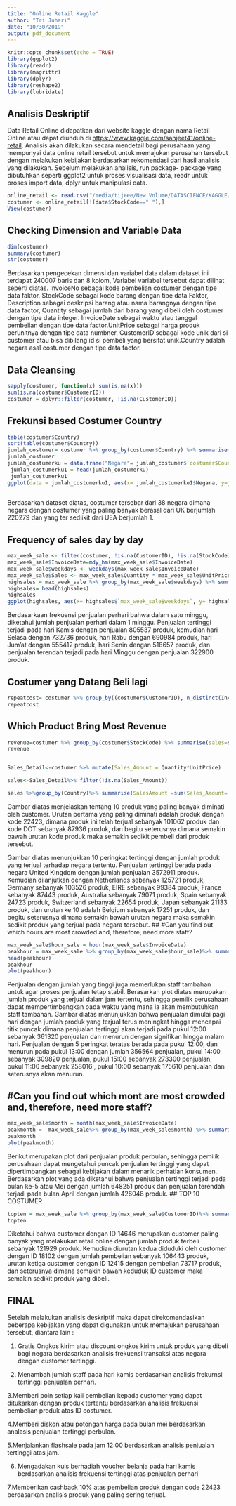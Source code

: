 ```yaml
---
title: "Online Retail Kaggle"
author: "Tri Juhari"
date: "10/30/2019"
output: pdf_document
---
```


```r
knitr::opts_chunk$set(echo = TRUE)
library(ggplot2)
library(readr)
library(magrittr)
library(dplyr)
library(reshape2)
library(lubridate)
```

## Analisis Deskriptif
Data Retail Online didapatkan  dari website kaggle  dengan nama Retail Online atau dapat diunduh di <https://www.kaggle.com/sanjeet41/online-retail>.
Analisis akan dilakukan secara mendetail bagi perusahaan yang mempunyai data online retail tersebut untuk memajukan perusahan tersebut dengan melakukan kebijakan berdasarkan rekomendasi dari hasil analisis yang dilakukan.
Sebelum melakukan analisis, run package- package yang dibutuhkan seperti ggplot2 untuk proses visualisasi data, readr untuk proses import data, dplyr untuk manipulasi data. 
```r

online_retail <- read.csv("/media/tijeee/New Volume/DATASCIENCE/KAGGLE/online_retail.csv")
costumer <- online_retail[!(data$StockCode==" "),]
View(costumer)
```
## Checking Dimension and Variable Data
```r
dim(costumer)
summary(costumer)
str(costumer)
```
 Berdasarkan pengecekan dimensi dan variabel data  dalam dataset ini  terdapat 240007  baris dan 8 kolom, Variabel variabel tersebut dapat dilihat seperti diatas. InvoiceNo sebagai kode pembelian costumer dengan tipe data  faktor.
 StockCode  sebagai kode barang  dengan tipe data Faktor, Description  sebagai deskripsi barang atau nama barangnya dengan tipe data factor, Quantity sebagai jumlah dari barang yang dibeli oleh costumer dengan tipe data integer. InvoiceDate sebagai waktu atau tanggal pembelian  dengan tipe data factor.UnitPrice sebagai  harga produk perunitnya dengan tipe data numbner. CustomerID sebagai kode unik dari si customer atau bisa dibilang id si pembeli yang bersifat unik.Country adalah negara asal costumer  dengan tipe data factor.
 
## Data Cleansing 
```r
sapply(costumer, function(x) sum(is.na(x)))
sum(is.na(costumer$CustomerID))
costumer = dplyr::filter(costumer, !is.na(CustomerID))
```


## Frekunsi based Costumer Country
 
```r
table(costumer$Country)
sort(table(costumer$Country))
jumlah_costumer= costumer %>% group_by(costumer$Country) %>% summarise(n=n()) %>% ungroup() %>% arrange(desc(jumlah_costumer$n))
jumlah_costumer  
jumlah_costumerku = data.frame("Negara"= jumlah_costumer$`costumer$Country`, "Jumlah"= jumlah_costumer$n)
 jumlah_costumerku1 = head(jumlah_costumerku)
 jumlah_costumerku1
ggplot(data = jumlah_costumerku1, aes(x= jumlah_costumerku1$Negara, y=jumlah_costumerku1$Jumlah, fill=jumlah_costumerku1$Negara))+ geom_bar(stat="identity") + labs( x="Negara", y= "Jumlah", title = " Frekuensi Berdasarkan Negara" )
 
```
 Berdasarkan dataset diatas, costumer tersebar dari 38 negara dimana negara dengan  costumer yang paling banyak berasal dari UK  berjumlah 220279 dan yang  ter sediikit dari UEA berjumlah 1.
 
## Frequency of sales day by day

```r
max_week_sale <- filter(costumer, !is.na(CustomerID), !is.na(StockCode))
max_week_sale$InvoiceDate=mdy_hm(max_week_sale$InvoiceDate)
max_week_sale$weekdays <- weekdays(max_week_sale$InvoiceDate)
max_week_sale$Sales <- max_week_sale$Quantity * max_week_sale$UnitPrice
highsales = max_week_sale %>% group_by(max_week_sale$weekdays) %>% summarize(Salesamount = sum(Sales)) %>% arrange(desc(Salesamount))
highsales= head(highsales)
highsales
ggplot(highsales, aes(x= highsales$`max_week_sale$weekdays`, y= highsales$Salesamount, group=1))+ geom_line() + geom_point()+ labs(x = "Hari Penjualan", y="Jumlah Penjualan", title = "Frequency of Sales Day by Day" )
```

Berdasarkaan  frekuensi penjualan perhari bahwa  dalam satu minggu, diketahui jumlah penjualan perhari dalam 1 minggu. Penjualan tertinggi terjadi pada hari Kamis dengan penjualan 805537 produk, kemudian hari Selasa dengan 732736 produk, hari Rabu dengan 690984 produk, hari Jum’at dengan 555412 produk, hari Senin dengan 518657 produk, dan penjualan terendah terjadi pada hari Minggu dengan penjualan 322900 produk.

## Costumer yang Datang Beli lagi

```r
repeatcost= costumer %>% group_by((costumer$CustomerID), n_distinct(InvoiceDate))%>%summarise(Count=n())%>% ungroup()%>%arrange()
repeatcost
```
## Which Product Bring Most Revenue
```r
revenue=costumer %>% group_by(costumer$StockCode) %>% summarise(sales=sum(Quantity*UnitPrice)) %>% ungroup()%>% arrange(desc(sales))
revenue


Sales_Detail<-costumer %>% mutate(Sales_Amount = Quantity*UnitPrice)

sales<-Sales_Detail%>% filter(!is.na(Sales_Amount))

sales %>%group_by(Country)%>% summarise(SalesAmount =sum(Sales_Amount= Quantity*UnitPrice)) %>%arrange(desc(SalesAmount))

```
Gambar diatas menjelaskan tentang 10 produk yang paling banyak diminati oleh customer. Urutan pertama yang paling diminati adalah produk dengan kode 22423, dimana produk ini telah terjual sebanyak 101062 produk dan kode DOT sebanyak 87936 produk, dan begitu seterusnya dimana semakin bawah urutan kode produk maka semakin sedikit pembeli dari produk tersebut.
 
 Gambar diatas menunjukkan 10 peringkat tertinggi dengan jumlah produk yang terjual terhadap negara tertentu. Penjualan tertinggi berada pada negara United Kingdom dengan jumlah penjualan 3572911 produk. Kemudian dilanjutkan dengan Netherlands sebanyak 125721 produk, Germany sebanyak 103526 produk, EIRE sebanyak 99384 produk, France sebanyak 87443 produk, Australia sebanyak 79071 produk, Spain sebanyak 24723 produk, Switzerland sebanyak 22654 produk, Japan sebanyak 21133 produk, dan urutan ke 10 adalah Belgium sebanyak 17251 produk, dan begitu seterusnya dimana semakin bawah urutan negara maka semakin sedikit produk yang terjual pada negara tersebut.
## #Can you find out which hours are most crowded and, therefore, need more staff?

```r
max_week_sale$hour_sale = hour(max_week_sale$InvoiceDate)
peakhour = max_week_sale %>% group_by(max_week_sale$hour_sale)%>% summarise(hoursale = sum(hour_sale))%>%arrange(desc(hoursale))
head(peakhour)
peakhour
plot(peakhour)
```
Penjualan dengan jumlah yang tinggi juga memerlukan staff tambahan untuk agar proses penjualan tetap stabil. Berasarkan plot diatas merupakan jumlah produk yang terjual dalam jam tertentu, sehingga pemilik perusahaan dapat mempertimbangkan pada waktu yang mana ia akan membutuhkan staff tambahan. Gambar diatas menunjukkan bahwa penjualan dimulai pagi hari dengan jumlah produk yang terjual terus meningkat hingga mencapai titik puncak dimana penjualan tertinggi akan terjadi pada pukul 12:00 sebanyak 361320 penjualan dan menurun dengan signifikan hingga malam hari. Penjualan dengan 5 peringkat teratas berada pada pukul 12:00, dan menurun pada pukul 13:00 dengan jumlah 356564 penjualan, pukul 14:00 sebanyak 309820 penjualan, pukul 15:00 sebanyak 273300 penjualan, pukul 11:00 sebanyak 258016 , pukul 10:00 sebanyak 175610 penjualan dan seterusnya akan menurun.

## #Can you find out which mont are most crowded and, therefore, need more staff?

```r
max_week_sale$month = month(max_week_sale$InvoiceDate)
peakmonth =  max_week_sale%>% group_by(max_week_sale$month) %>% summarise(sales_month= sum(Sales))
peakmonth
plot(peakmonth)
```
Berikut merupakan plot dari penjualan produk perbulan, sehingga pemilik perusahaan dapat mengetahui puncak penjualan tertinggi yang dapat dipertimbangkan sebagai kebijakan dalam menarik perhatian konsumen. Berdasarkan plot yang ada diketahui bahwa penjualan tertinggi terjadi pada bulan ke-5 atau Mei dengan jumlah 648251 produk dan penjualan terendah terjadi pada bulan April dengan jumlah 426048 produk.
## TOP 10 COSTUMER
```r
topten = max_week_sale %>% group_by(max_week_sale$CustomerID)%>% summarise(spend = sum(Sales))%>% arrange(desc(spend))%>% head(10)
topten
```

Diketahui bahwa customer dengan ID 14646 merupakan customer paling banyak yang melakukan retail online dengan jumlah produk terbeli sebanyak 121929 produk. Kemudian diurutan kedua diduduki oleh customer dengan ID 18102 dengan jumlah pembelian sebanyak 106443 produk, urutan ketiga customer dengan ID 12415 dengan pembelian 73717 produk, dan seterusnya dimana semakin bawah keduduk ID customer maka semakin sedikit produk yang dibeli.


## FINAL
Setelah melakukan analisis deskriptif  maka dapat direkomendasikan  beberapa kebijakan yang dapat digunakan untuk memajukan perusahaan tersebut, diantara lain :

1. Gratis Ongkos kirim atau discount ongkos kirim untuk produk yang dibeli bagi  negara  berdasarkan  analisis frekuensi  transaksi atas negara  dengan customer tertinggi.

2. Menambah jumlah staff pada hari kamis  berdasarkan  analisis frekurnsi tertinggi penjualan perhari.

3.Memberi poin  setiap kali pembelian kepada customer yang dapat ditukarkan dengan produk  tertentu berdasarkan analisis frekuensi  pembelian produk atas ID costumer.

4.Memberi diskon atau potongan harga pada bulan mei berdasarkan analasis penjualan tertinggi perbulan. 

5.Menjalankan flashsale  pada jam 12:00 berdasarkan analisis  penjualan tertinggi atas jam.

6. Mengadakan kuis berhadiah  voucher belanja pada hari kamis berdasarkan analisis frekuensi tertinggi atas  penjualan perhari

7.Memberikan cashback 10% atas pembelian produk dengan code 22423 berdasarkan analisis produk yang paling sering terjual.